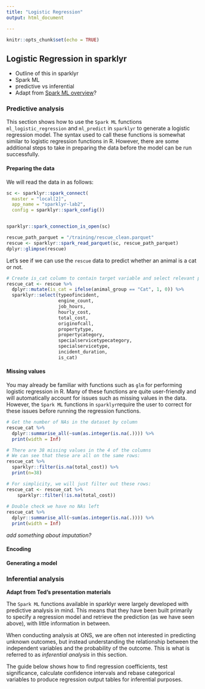 ```yaml
---
title: "Logistic Regression"
output: html_document

---
```


```r
knitr::opts_chunk$set(echo = TRUE)
```

## Logistic Regression in sparklyr 

- Outline of this in sparklyr
- Spark ML
- predictive vs inferential
- Adapt from [Spark ML overview](https://spark.rstudio.com/guides/mlib.html)?

### Predictive analysis

This section shows how to use the `Spark ML` functions `ml_logistic_regression` and `ml_predict` in `sparklyr` to generate a logistic regression model. The syntax used to call these functions is somewhat similar to logistic regression functions in R. However, there are some additional steps to take in preparing the data before the model can be run successfully. 

#### Preparing the data
We will read the data in as follows:

```r
sc <- sparklyr::spark_connect(
  master = "local[2]",
  app_name = "sparklyr-lab2",
  config = sparklyr::spark_config())


sparklyr::spark_connection_is_open(sc)

rescue_path_parquet = "/training/rescue_clean.parquet"
rescue <- sparklyr::spark_read_parquet(sc, rescue_path_parquet)
dplyr::glimpse(rescue)
```

Let's see if we can use the `rescue` data to predict whether an animal is a cat or not.

```r
# Create is_cat column to contain target variable and select relevant predictors
rescue_cat <- rescue %>% 
  dplyr::mutate(is_cat = ifelse(animal_group == "Cat", 1, 0)) %>% 
  sparklyr::select(typeofincident, 
                   engine_count, 
                   job_hours, 
                   hourly_cost, 
                   total_cost, 
                   originofcall, 
                   propertytype, 
                   propertycategory,
                   specialservicetypecategory,
                   specialservicetype,
                   incident_duration,
                   is_cat)
```
#### Missing values

You may already be familiar with functions such as `glm` for performing logistic regression in R. Many of these functions are quite user-friendly and will automatically account for issues such as missing values in the data. However, the `Spark ML` functions in `sparklyr`require the user to correct for these issues before running the regression functions.

```r

# Get the number of NAs in the dataset by column
rescue_cat %>%
  dplyr::summarise_all(~sum(as.integer(is.na(.)))) %>% 
  print(width = Inf)

# There are 38 missing values in the 4 of the columns 
# We can see that these are all on the same rows:  
rescue_cat %>%
  sparklyr::filter(is.na(total_cost)) %>%
  print(n=38)

# For simplicity, we will just filter out these rows:
rescue_cat <- rescue_cat %>%
    sparklyr::filter(!is.na(total_cost)) 
  
# Double check we have no NAs left 
rescue_cat %>%
  dplyr::summarise_all(~sum(as.integer(is.na(.)))) %>% 
  print(width = Inf)

```
*add something about imputation?*

#### Encoding

#### Generating a model



### Inferential analysis
**Adapt from Ted's presentation materials**

The `Spark ML` functions available in sparklyr were largely developed with predictive analysis in mind. This means that they have been built primarily to specify a regression model and retrieve the prediction (as we have seen above), with little information in between.

When conducting analysis at ONS, we are often not interested in predicting unknown outcomes, but instead understanding the relationship between the independent variables and the probability of the outcome. This is what is referred to as *inferential analysis* in this section.

The guide below shows how to find regression coefficients, test significance, calculate confidence intervals and rebase categorical variables to produce regression output tables for inferential purposes.




